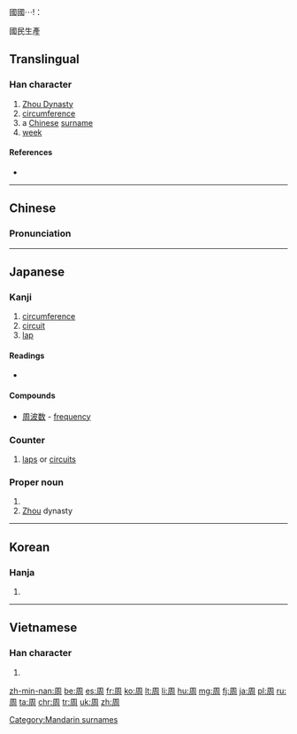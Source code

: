 {{also|週|調|调|固}}國國⋯!：


國民生產

==Translingual==
{{stroke order|strokes=8}}

===Han character===
{{Han char|rn=30|rad=口|as=05|sn=8|four=7722<sub>0</sub>|canj=月土口 (BGR)|ids=⿵[[冂|⺆]][[𠮷]]}}

# [[w:Zhou Dynasty|Zhou Dynasty]]
# [[circumference]]
# a [[Chinese]] [[surname]]
# [[week]]

====References====
* {{Han ref|kx=0181.360|dkj=03441|dj=0400.050|hdz=10606.030|uh=5468|ud=21608|bh=A950|bd=43344}}

----

==Chinese==
{{zh-forms}}

===Pronunciation===
{{zh-pron
|m=zhōu
|c=zau1
|mn=chiu
|mc=y
|oc=y
|ma=zh-zhōu.ogg
|cat=n,pn
}}

[[Category:Mandarin surnames]]

----

==Japanese==

===Kanji===
{{ja-kanji|grade=4|rs=口05}}

#  [[circumference]]
#  [[circuit]]
#  [[lap]]

====Readings====
* {{ja-readings|goon=[[しゅ]] (shu), [[す]] (su)|kanon=[[しゅう]] (shū)|kun=[[まわり]] (mawari), [[あまねし]] (amaneshi), [[めぐる]] (meguru)}}

====Compounds====

* [[周波数]]<!-- (shūnami?)--> - [[frequency]]

===Counter===
{{ja-pos|しゅう|counter}}

# [[lap]]s or [[circuit]]s

===Proper noun===
{{ja-pos|まこと|proper}}

# {{given name|male|lang=ja|sort=まこと}}
# [[Zhou]] dynasty

----

==Korean==

===Hanja===
{{ko-hanja|hangeul=[[주]]|rv=ju|mr=chu}}

# {{defn|lang=ko|sort=口05}}

----

==Vietnamese==

===Han character===
{{vi-hantu|[[chu]], [[châu]]|rs=口05}}

# {{defn|lang=vi|sort=口05}}

[[zh-min-nan:周]]
[[be:周]]
[[es:周]]
[[fr:周]]
[[ko:周]]
[[lt:周]]
[[li:周]]
[[hu:周]]
[[mg:周]]
[[fj:周]]
[[ja:周]]
[[pl:周]]
[[ru:周]]
[[ta:周]]
[[chr:周]]
[[tr:周]]
[[uk:周]]
[[zh:周]]